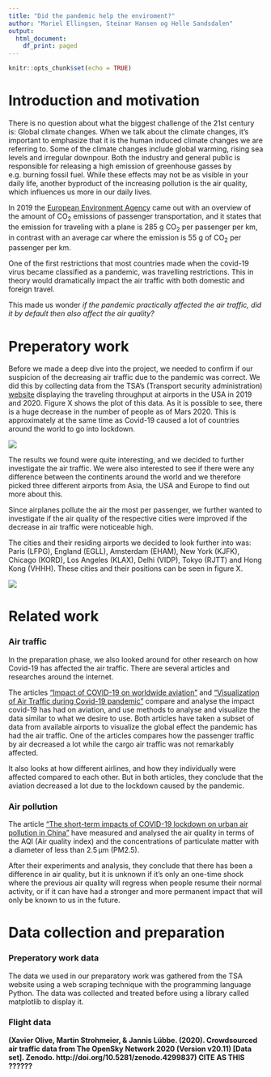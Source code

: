 ```yaml
---
title: "Did the pandemic help the enviroment?"
author: "Mariel Ellingsen, Steinar Hansen og Helle Sandsdalen"
output:
  html_document:
    df_print: paged
---
```


```r
knitr::opts_chunk$set(echo = TRUE)
```

# Introduction and motivation



There is no question about what the biggest challenge of the 21st century is: Global climate changes. When we talk about the climate changes, 
it’s important to emphasize that it is the human induced climate changes we are referring to. Some of the climate changes include global warming, 
rising sea levels and irregular downpour. Both the industry and general public is responsible for releasing a high emission of greenhouse gasses 
by e.g. burning fossil fuel. While these effects may not be as visible in your daily life, another byproduct of the increasing pollution is the 
air quality, which influences us more in our daily lives. 

In 2019 the [European Environment Agency](https://www.eea.europa.eu/media/infographics/co2-emissions-from-passenger-transport/view) came out with 
an overview of the amount of CO$_{2}$  emissions of passenger transportation, and it states that 
the emission for traveling with a plane is 285 g CO$_{2}$ per passenger per km, in contrast with an average car where the emission is 55 g of 
CO$_{2}$ per passenger per km.  

One of the first restrictions that most countries made when the covid-19 virus became classified as a pandemic, was travelling restrictions. 
This in theory would dramatically impact the air traffic with both domestic and foreign travel. 

This made us wonder *if the pandemic practically affected the air traffic, did it by default then also affect the air quality?*


# Preperatory work

Before we made a deep dive into the project, we needed to confirm if our suspicion of the decreasing air traffic due to the pandemic was correct. 
We did this by collecting data from the TSA’s (Transport security administration) [website](https://www.tsa.gov/coronavirus/passenger-throughput) 
displaying the traveling throughput at airports in the USA in 2019 and 2020. Figure X shows the plot of this data. As it is possible to see, there 
is a huge decrease in the number of people as of Mars 2020. This is approximately at the same time as Covid-19 caused a lot of countries around the 
world to go into lockdown. 

![](../../tsa_throughput/tsa_plot_new.png) 

The results we found were quite interesting, and we decided to further investigate the air traffic. We were also interested to see if there were any 
difference between the continents around the world and we therefore picked three different airports from Asia, the USA and Europe to find out more 
about this. 

Since airplanes pollute the air the most per passenger, we further wanted to investigate if the air quality of the respective cities were improved if 
the decrease in air traffic were noticeable high.

The cities and their residing airports we decided to look further into was: Paris (LFPG), England (EGLL), Amsterdam (EHAM), New York (KJFK), Chicago 
(KORD), Los Angeles (KLAX), Delhi (VIDP), Tokyo (RJTT) and Hong Kong (VHHH). These cities and their positions can be seen in figure X.


![](../../figures/airports_placements.png) 


# Related work

### Air traffic
In the preparation phase, we also looked around for other research on how Covid-19 has affected the air traffic. There are several articles and researches
around the internet. 

The articles [“Impact of COVID-19 on worldwide aviation”](https://traffic-viz.github.io/scenarios/covid19.html)  and [“Visualization of Air Traffic during Covid-19 pandemic”](https://towardsdatascience.com/visualization-of-air-traffic-during-covid-19-pandemic-c5941b049401) 
compare and analyse the impact covid-19 has had on aviation, and use methods to analyse and visualize the data similar to what we desire to use. Both 
articles have taken a subset of data from available airports to visualize the global effect the pandemic has had the air traffic. One of the articles 
compares how the passenger traffic by air decreased a lot while the cargo air traffic was not remarkably affected.  

It also looks at how different airlines, and how they individually were affected compared to each other. But in both articles, they conclude that the 
aviation decreased a lot due to the lockdown caused by the pandemic.

### Air pollution
The article [“The short-term impacts of COVID-19 lockdown on urban air pollution in China”](https://www.nature.com/articles/s41893-020-0581-y) have 
measured and analysed the air quality in terms of the AQI (Air quality index) and the concentrations of particulate matter with a diameter of less 
than 2.5 μm (PM2.5). 

After their experiments and analysis, they conclude that there has been a difference in air quality, but it is unknown if it’s only an one-time shock 
where the previous air quality will regress when people resume their normal activity, or if it can have had a stronger and more permanent impact that 
will only be known to us in the future.


# Data collection and preparation

### Preperatory work data
The data we used in our preparatory work was gathered from the TSA website using a web scraping technique with the programming language Python. The 
data was collected and treated before using a library called matplotlib to display it.  

### Flight data 
**(Xavier Olive, Martin Strohmeier, & Jannis Lübbe. (2020). Crowdsourced air traffic data from The OpenSky Network 2020 (Version v20.11) [Data set]. Zenodo. http://doi.org/10.5281/zenodo.4299837) CITE AS THIS ??????**



